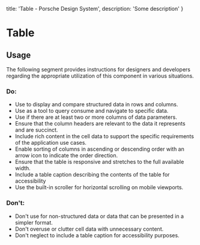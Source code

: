 
  title: 'Table - Porsche Design System',
  description: 'Some description'
}

# Table <ComponentStatus tagName="p-table"></ComponentStatus>

<TableOfContents headings={[]} />

## Usage

The following segment provides instructions for designers and developers regarding the appropriate utilization of this
component in various situations.

### Do:

- Use to display and compare structured data in rows and columns.
- Use as a tool to query consume and navigate to specific data.
- Use if there are at least two or more columns of data parameters.
- Ensure that the column headers are relevant to the data it represents and are succinct.
- Include rich content in the cell data to support the specific requirements of the application use cases.
- Enable sorting of columns in ascending or descending order with an arrow icon to indicate the order direction.
- Ensure that the table is responsive and stretches to the full available width.
- Include a table caption describing the contents of the table for accessibility
- Use the built-in scroller for horizontal scrolling on mobile viewports.

### Don't:

- Don't use for non-structured data or data that can be presented in a simpler format.
- Don't overuse or clutter cell data with unnecessary content.
- Don't neglect to include a table caption for accessibility purposes.
